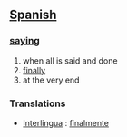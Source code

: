 == [[Spanish]] ==
=== [[saying]] ===
# when all is said and done
# [[finally]]
# at the very end

=== Translations ===
*[[Interlingua]] : [[finalmente]]